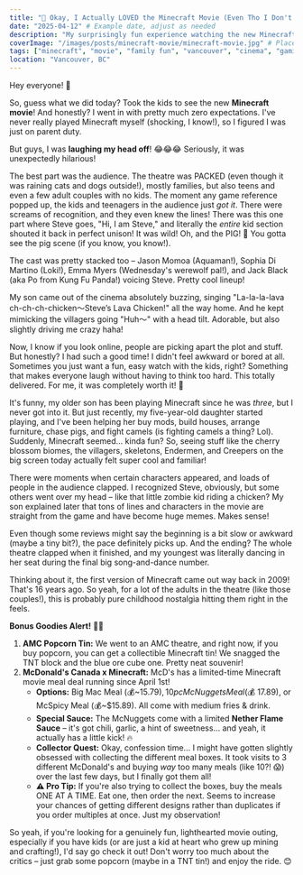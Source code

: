 ```yaml
---
title: "🤣 Okay, I Actually LOVED the Minecraft Movie (Even Tho I Don't *Really* Play!)"
date: "2025-04-12" # Example date, adjust as needed
description: "My surprisingly fun experience watching the new Minecraft movie with the family in Vancouver. Laughs, audience reactions, game references, and info on the AMC & McDonald's tie-ins!"
coverImage: "/images/posts/minecraft-movie/minecraft-movie.jpg" # Placeholder image path
tags: ["minecraft", "movie", "family fun", "vancouver", "cinema", "gaming", "jason momoa", "jack black", "sophia di martino", "emma myers", "amc", "mcdonalds", "comedy", "kids", "nostalgia"]
location: "Vancouver, BC"
---
```


Hey everyone! 👋

So, guess what we did today? Took the kids to see the new **Minecraft movie**! And honestly? I went in with pretty much zero expectations. I've never really played Minecraft myself (shocking, I know!), so I figured I was just on parent duty.

But guys, I was **laughing my head off**! 😂😂😂 Seriously, it was unexpectedly hilarious!

The best part was the audience. The theatre was PACKED (even though it was raining cats and dogs outside!), mostly families, but also teens and even a few adult couples with no kids. The moment any game reference popped up, the kids and teenagers in the audience just *got it*. There were screams of recognition, and they even knew the lines! There was this one part where Steve goes, "Hi, I am Steve," and literally the *entire* kid section shouted it back in perfect unison! It was wild! Oh, and the PIG! 🐷 You gotta see the pig scene (if you know, you know!).

The cast was pretty stacked too – Jason Momoa (Aquaman!), Sophia Di Martino (Loki!), Emma Myers (Wednesday's werewolf pal!), and Jack Black (aka Po from Kung Fu Panda!) voicing Steve. Pretty cool lineup!

My son came out of the cinema absolutely buzzing, singing "La-la-la-lava ch-ch-ch-chicken～Steve’s Lava Chicken!" all the way home. And he kept mimicking the villagers going "Huh～" with a head tilt. Adorable, but also slightly driving me crazy haha!

Now, I know if you look online, people are picking apart the plot and stuff. But honestly? I had such a good time! I didn't feel awkward or bored at all. Sometimes you just want a fun, easy watch with the kids, right? Something that makes everyone laugh without having to think too hard. This totally delivered. For me, it was completely worth it! 🎉

It's funny, my older son has been playing Minecraft since he was *three*, but I never got into it. But just recently, my five-year-old daughter started playing, and I've been helping her buy mods, build houses, arrange furniture, chase pigs, and fight camels (is fighting camels a thing? Lol). Suddenly, Minecraft seemed... kinda fun? So, seeing stuff like the cherry blossom biomes, the villagers, skeletons, Endermen, and Creepers on the big screen today actually felt super cool and familiar!

There were moments when certain characters appeared, and loads of people in the audience clapped. I recognized Steve, obviously, but some others went over my head – like that little zombie kid riding a chicken? My son explained later that tons of lines and characters in the movie are straight from the game and have become huge memes. Makes sense!

Even though some reviews might say the beginning is a bit slow or awkward (maybe a tiny bit?), the pace definitely picks up. And the ending? The whole theatre clapped when it finished, and my youngest was literally dancing in her seat during the final big song-and-dance number.

Thinking about it, the first version of Minecraft came out way back in 2009! That's 16 years ago. So yeah, for a lot of the adults in the theatre (like those couples!), this is probably pure childhood nostalgia hitting them right in the feels.

**Bonus Goodies Alert!** 🍿🎁

1.  **AMC Popcorn Tin:** We went to an AMC theatre, and right now, if you buy popcorn, you can get a collectible Minecraft tin! We snagged the TNT block and the blue ore cube one. Pretty neat souvenir!
2.  **McDonald's Canada x Minecraft:** McD's has a limited-time Minecraft movie meal deal running since April 1st!
    *   **Options:** Big Mac Meal (💰~$15.79), 10pc McNuggets Meal (💰~$17.89), or McSpicy Meal (💰~$15.89). All come with medium fries & drink.
    *   **Special Sauce:** The McNuggets come with a limited **Nether Flame Sauce** – it's got chili, garlic, a hint of sweetness... and yeah, it actually has a little kick! 🔥
    *   **Collector Quest:** Okay, confession time... I might have gotten slightly obsessed with collecting the different meal boxes. It took visits to 3 different McDonald's and buying *way* too many meals (like 10?! 😱) over the last few days, but I finally got them all!
    *   **⚠️ Pro Tip:** If you're also trying to collect the boxes, buy the meals ONE AT A TIME. Eat one, then order the next. Seems to increase your chances of getting different designs rather than duplicates if you order multiples at once. Just my observation!

So yeah, if you're looking for a genuinely fun, lighthearted movie outing, especially if you have kids (or are just a kid at heart who grew up mining and crafting!), I'd say go check it out! Don't worry too much about the critics – just grab some popcorn (maybe in a TNT tin!) and enjoy the ride. 😊